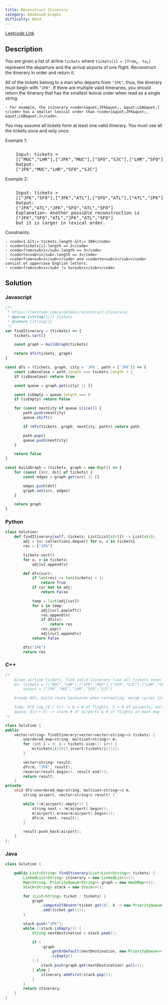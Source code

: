 ```yaml
---
title: Reconstruct Itinerary
category: Advanced Graphs
difficulty: Hard
---
```


<Callout>

[Leetcode Link](https://leetcode.com/problems/reconstruct-itinerary)

</Callout>

## Description

You are given a list of airline <code>tickets</code> where <code>tickets[i] = [from<sub>i</sub>, to<sub>i</sub>]</code> represent the departure and the arrival airports of one flight. Reconstruct the itinerary in order and return it.

All of the tickets belong to a man who departs from <code>&quot;JFK&quot;</code>, thus, the itinerary must begin with <code>&quot;JFK&quot;</code>. If there are multiple valid itineraries, you should return the itinerary that has the smallest lexical order when read as a single string.

    - For example, the itinerary <code>[&quot;JFK&quot;, &quot;LGA&quot;]</code> has a smaller lexical order than <code>[&quot;JFK&quot;, &quot;LGB&quot;]</code>.

You may assume all tickets form at least one valid itinerary. You must use all the tickets once and only once.

Example 1:

<Image
	alt=""
	src="https://assets.leetcode.com/uploads/2021/03/14/itinerary1-graph.jpg"
	width={382}
	height={222}
/>
<br />

<pre className="overflow-x-auto">
	Input: tickets =
	[[&quot;MUC&quot;,&quot;LHR&quot;],[&quot;JFK&quot;,&quot;MUC&quot;],[&quot;SFO&quot;,&quot;SJC&quot;],[&quot;LHR&quot;,&quot;SFO&quot;]]
	Output:
	[&quot;JFK&quot;,&quot;MUC&quot;,&quot;LHR&quot;,&quot;SFO&quot;,&quot;SJC&quot;]
</pre>

Example 2:

<Image
	alt=""
	src="https://assets.leetcode.com/uploads/2021/03/14/itinerary2-graph.jpg"
	width={222}
	height={230}
/>
<br />

<pre className="overflow-x-auto">
	Input: tickets =
	[[&quot;JFK&quot;,&quot;SFO&quot;],[&quot;JFK&quot;,&quot;ATL&quot;],[&quot;SFO&quot;,&quot;ATL&quot;],[&quot;ATL&quot;,&quot;JFK&quot;],[&quot;ATL&quot;,&quot;SFO&quot;]]
	Output:
	[&quot;JFK&quot;,&quot;ATL&quot;,&quot;JFK&quot;,&quot;SFO&quot;,&quot;ATL&quot;,&quot;SFO&quot;]
	Explanation: Another possible reconstruction is
	[&quot;JFK&quot;,&quot;SFO&quot;,&quot;ATL&quot;,&quot;JFK&quot;,&quot;ATL&quot;,&quot;SFO&quot;]
	but it is larger in lexical order.
</pre>

Constraints:

    - <code>1 &lt;= tickets.length &lt;= 300</code>
    - <code>tickets[i].length == 2</code>
    - <code>from<sub>i</sub>.length == 3</code>
    - <code>to<sub>i</sub>.length == 3</code>
    - <code>from<sub>i</sub></code> and <code>to<sub>i</sub></code> consist of uppercase English letters.
    - <code>from<sub>i</sub> != to<sub>i</sub></code>

## Solution

### Javascript

```javascript
/**
 * https://leetcode.com/problems/reconstruct-itinerary/
 * @param {string[][]} tickets
 * @return {string[]}
 */
var findItinerary = (tickets) => {
	tickets.sort()

	const graph = buildGraph(tickets)

	return dfs(tickets, graph)
}

const dfs = (tickets, graph, city = 'JFK', path = ['JFK']) => {
	const isBaseCase = path.length === tickets.length + 1
	if (isBaseCase) return true

	const queue = graph.get(city) || []

	const isEmpty = queue.length === 0
	if (isEmpty) return false

	for (const nextCity of queue.slice()) {
		path.push(nextCity)
		queue.shift()

		if (dfs(tickets, graph, nextCity, path)) return path

		path.pop()
		queue.push(nextCity)
	}

	return false
}

const buildGraph = (tickets, graph = new Map()) => {
	for (const [src, dst] of tickets) {
		const edges = graph.get(src) || []

		edges.push(dst)
		graph.set(src, edges)
	}

	return graph
}
```

### Python

```python
class Solution:
    def findItinerary(self, tickets: List[List[str]]) -> List[str]:
        adj = {u: collections.deque() for u, v in tickets}
        res = ["JFK"]

        tickets.sort()
        for u, v in tickets:
            adj[u].append(v)

        def dfs(cur):
            if len(res) == len(tickets) + 1:
                return True
            if cur not in adj:
                return False

            temp = list(adj[cur])
            for v in temp:
                adj[cur].popleft()
                res.append(v)
                if dfs(v):
                    return res
                res.pop()
                adj[cur].append(v)
            return False

        dfs("JFK")
        return res

```

### C++

```cpp
/*
    Given airline tickets, find valid itinerary (use all tickets once)
    Ex. tickets = [["MUC","LHR"],["JFK","MUC"],["SFO","SJC"],["LHR","SFO"]]
        output = ["JFK","MUC","LHR","SFO","SJC"]

    Greedy DFS, build route backwards when retreating, merge cycles into main path

    Time: O(E log (E / V)) -> E = # of flights, V = # of airports, sorting
    Space: O(V + E) -> store # of airports & # of flights in hash map
*/

class Solution {
public:
    vector<string> findItinerary(vector<vector<string>>& tickets) {
        unordered_map<string, multiset<string>> m;
        for (int i = 0; i < tickets.size(); i++) {
            m[tickets[i][0]].insert(tickets[i][1]);
        }

        vector<string> result;
        dfs(m, "JFK", result);
        reverse(result.begin(), result.end());
        return result;
    }
private:
    void dfs(unordered_map<string, multiset<string>>& m,
        string airport, vector<string>& result) {

        while (!m[airport].empty()) {
            string next = *m[airport].begin();
            m[airport].erase(m[airport].begin());
            dfs(m, next, result);
        }

        result.push_back(airport);
    }
};

```

### Java

```java
class Solution {

    public List<String> findItinerary(List<List<String>> tickets) {
        LinkedList<String> itinerary = new LinkedList<>();
        Map<String, PriorityQueue<String>> graph = new HashMap<>();
        Stack<String> stack = new Stack<>();

        for (List<String> ticket : tickets) {
            graph
                .computeIfAbsent(ticket.get(0), k -> new PriorityQueue<>())
                .add(ticket.get(1));
        }

        stack.push("JFK");
        while (!stack.isEmpty()) {
            String nextDestination = stack.peek();

            if (
                !graph
                    .getOrDefault(nextDestination, new PriorityQueue<>())
                    .isEmpty()
            ) {
                stack.push(graph.get(nextDestination).poll());
            } else {
                itinerary.addFirst(stack.pop());
            }
        }
        return itinerary;
    }
}

```
